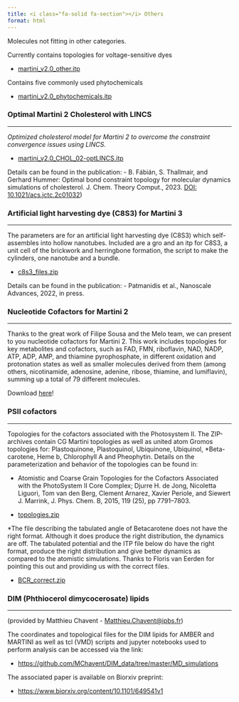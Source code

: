 ```yaml
---
title: <i class="fa-solid fa-section"></i> Others
format: html
---
```


Molecules not fitting in other categories.

Currently contains topologies for voltage-sensitive dyes

- [martini_v2.0_other.itp](https://martini-library.s3.us-east-2.amazonaws.com/ff_parameters/martini2/others/martini_v2.0_other.itp)

Contains five commonly used phytochemicals

- [martini_v2.0_phytochemicals.itp](https://martini-library.s3.us-east-2.amazonaws.com/ff_parameters/martini2/others/martini_v2.0_phytochemicals.itp)
 
### Optimal Martini 2 Cholesterol with LINCS
<hr>

*Optimized cholesterol model for Martini 2 to overcome the constraint convergence issues using LINCS.*

- [martini_v2.0_CHOL_02-optLINCS.itp](https://martini-library.s3.us-east-2.amazonaws.com/ff_parameters/martini2/others/martini_v2.0_CHOL_02-optLINCS.itp)

Details can be found in the publication:
- B. Fábián, S. Thallmair, and Gerhard Hummer: Optimal bond constraint topology for molecular dynamics simulations of cholesterol. J. Chem. Theory Comput., 2023. [DOI: 10.1021/acs.jctc.2c01032](https://doi.org/10.1021/acs.jctc.2c01032)) 
 
### Artificial light harvesting dye (C8S3) for Martini 3
<hr>

The parameters are for an artificial light harvesting dye (C8S3) which self-assembles into hollow nanotubes. Included are a gro and an itp for C8S3, a unit cell of the brickwork and herringbone formation, the script to make the cylinders, one nanotube and a bundle.

- [c8s3_files.zip](https://martini-library.s3.us-east-2.amazonaws.com/ff_parameters/martini2/others/c8s3_files.zip)
 
Details can be found in the publication:
- Patmanidis et al., Nanoscale Advances, 2022, in press.
  

### Nucleotide Cofactors for Martini 2
<hr>

Thanks to the great work of Filipe Sousa and the Melo team, we can present to you nucleotide cofactors for Martini 2. This work includes topologies for key metabolites and cofactors, such as FAD, FMN, riboflavin, NAD, NADP, ATP, ADP, AMP, and thiamine pyrophosphate, in different oxidation and protonation states as well as smaller molecules derived from them (among others, nicotinamide, adenosine, adenine, ribose, thiamine, and lumiflavin), summing up a total of 79 different molecules.

Download [here](https://martini-library.s3.us-east-2.amazonaws.com/ff_parameters/martini2/others/nucleotides.itp)!


### PSII cofactors
<hr>

Topologies for the cofactors associated with the Photosystem II. The ZIP-archives contain CG Martini topologies as well as united atom Gromos topologies for: Plastoquinone, Plastoquinol, Ubiquinone, Ubiquinol, *Beta-carotene, Heme b, Chlorophyll A and Pheophytin. Details on the parameterization and behavior of the topologies can be found in:

- Atomistic and Coarse Grain Topologies for the Cofactors Associated with the PhotoSystem II Core Complex; Djurre H. de Jong, Nicoletta Liguori, Tom van den Berg, Clement Arnarez, Xavier Periole, and Siewert J. Marrink, J. Phys. Chem. B, 2015, 119 (25), pp 7791–7803.

- [topologies.zip](https://martini-library.s3.us-east-2.amazonaws.com/ff_parameters/martini2/others/topologies.zip)

*The file describing the tabulated angle of Betacarotene does not have the right format. Although it does  produce the right distribution, the dynamics are off. The tabulated potential and the ITP file below do have the right format, produce the right distribution and give better dynamics as compared to the atomistic simulations. Thanks to Floris van Eerden for pointing this out and providing us with the correct files.

- [BCR_correct.zip](https://martini-library.s3.us-east-2.amazonaws.com/ff_parameters/martini2/others/BCR_correct.zip)

 

### DIM (Phthiocerol dimycocerosate) lipids
<hr>

(provided by Matthieu Chavent - [Matthieu.Chavent@ipbs.fr](mailto: Matthieu.Chavent@ipbs.fr))

The coordinates and topological files for the DIM lipids for AMBER and MARTINI as well as  tcl (VMD) scripts and jupyter notebooks used to perform analysis can be accessed via the link:

- [https://github.com/MChavent/DIM_data/tree/master/MD_simulations](https://github.com/MChavent/DIM_data/tree/master/MD_simulations)

The associated paper is available on Biorxiv preprint:   

- [https://www.biorxiv.org/content/10.1101/649541v1](https://www.biorxiv.org/content/10.1101/649541v1)